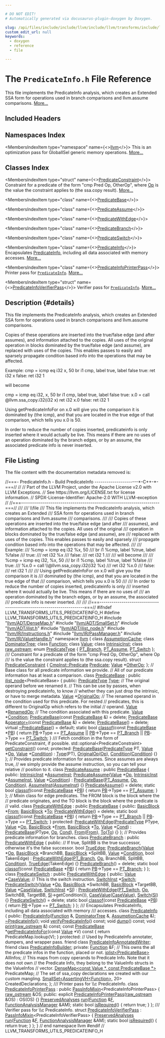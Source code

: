 ```yaml
---

# DO NOT EDIT!
# Automatically generated via docusaurus-plugin-doxygen by Doxygen.

slug: /api/files/include/include/llvm/include/llvm/transforms/include/llvm/transforms/utils/predicateinfo-h
custom_edit_url: null
keywords:
  - doxygen
  - reference
  - file

---
```





# The `PredicateInfo.h` File Reference

<DoxygenPage pluginConfig={pluginConfig}>

This file implements the PredicateInfo analysis, which creates an Extended SSA form for operations used in branch comparisons and llvm.assume comparisons. <a href="#details">More...</a>

## Included Headers

<IncludesList>
<IncludesListItem
  filePath="llvm/ADT/DenseMap.h"
  permalink="/docs/api/files/include/include/llvm/include/llvm/adt/densemap-h"
  isLocal="true" />
<IncludesListItem
  filePath="llvm/ADT/SmallSet.h"
  permalink="/docs/api/files/include/include/llvm/include/llvm/adt/smallset-h"
  isLocal="true" />
<IncludesListItem
  filePath="llvm/ADT/ilist.h"
  permalink="/docs/api/files/include/include/llvm/include/llvm/adt/ilist-h"
  isLocal="true" />
<IncludesListItem
  filePath="llvm/ADT/ilist_node.h"
  permalink="/docs/api/files/include/include/llvm/include/llvm/adt/ilist-node-h"
  isLocal="true" />
<IncludesListItem
  filePath="llvm/IR/Instructions.h"
  permalink="/docs/api/files/include/include/llvm/include/llvm/ir/instructions-h"
  isLocal="true" />
<IncludesListItem
  filePath="llvm/IR/PassManager.h"
  permalink="/docs/api/files/include/include/llvm/include/llvm/ir/passmanager-h"
  isLocal="true" />
<IncludesListItem
  filePath="llvm/IR/ValueHandle.h"
  permalink="/docs/api/files/include/include/llvm/include/llvm/ir/valuehandle-h"
  isLocal="true" />
</IncludesList>

## Namespaces Index

<MembersIndex>

<MembersIndexItem
  type="namespace"
  name={<><a href="/docs/api/namespaces/llvm">llvm</a></>}>
This is an optimization pass for GlobalISel generic memory operations. <a href="/docs/api/namespaces/llvm/#details">More...</a>
</MembersIndexItem>

</MembersIndex>

## Classes Index

<MembersIndex>

<MembersIndexItem
  type="struct"
  name={<><a href="/docs/api/structs/llvm/predicateconstraint">PredicateConstraint</a></>}>
Constraint for a predicate of the form &quot;cmp Pred Op, OtherOp&quot;, where <a href="/docs/api/namespaces/llvm/#ab471937b9a227e70c7fe8bd9604014d6">Op</a> is the value the constraint applies to (the ssa.copy result). <a href="/docs/api/structs/llvm/predicateconstraint/#details">More...</a>
</MembersIndexItem>

<MembersIndexItem
  type="class"
  name={<><a href="/docs/api/classes/llvm/predicatebase">PredicateBase</a></>}>
</MembersIndexItem>

<MembersIndexItem
  type="class"
  name={<><a href="/docs/api/classes/llvm/predicateassume">PredicateAssume</a></>}>
</MembersIndexItem>

<MembersIndexItem
  type="class"
  name={<><a href="/docs/api/classes/llvm/predicatewithedge">PredicateWithEdge</a></>}>
</MembersIndexItem>

<MembersIndexItem
  type="class"
  name={<><a href="/docs/api/classes/llvm/predicatebranch">PredicateBranch</a></>}>
</MembersIndexItem>

<MembersIndexItem
  type="class"
  name={<><a href="/docs/api/classes/llvm/predicateswitch">PredicateSwitch</a></>}>
</MembersIndexItem>

<MembersIndexItem
  type="class"
  name={<><a href="/docs/api/classes/llvm/predicateinfo">PredicateInfo</a></>}>
Encapsulates <a href="/docs/api/classes/llvm/predicateinfo">PredicateInfo</a>, including all data associated with memory accesses. <a href="/docs/api/classes/llvm/predicateinfo/#details">More...</a>
</MembersIndexItem>

<MembersIndexItem
  type="class"
  name={<><a href="/docs/api/classes/llvm/predicateinfoprinterpass">PredicateInfoPrinterPass</a></>}>
Printer pass for <code><a href="/docs/api/classes/llvm/predicateinfo">PredicateInfo</a></code>. <a href="/docs/api/classes/llvm/predicateinfoprinterpass/#details">More...</a>
</MembersIndexItem>

<MembersIndexItem
  type="struct"
  name={<><a href="/docs/api/structs/llvm/predicateinfoverifierpass">PredicateInfoVerifierPass</a></>}>
Verifier pass for <code><a href="/docs/api/classes/llvm/predicateinfo">PredicateInfo</a></code>. <a href="/docs/api/structs/llvm/predicateinfoverifierpass/#details">More...</a>
</MembersIndexItem>

</MembersIndex>

## Description {#details}

This file implements the PredicateInfo analysis, which creates an Extended SSA form for operations used in branch comparisons and llvm.assume comparisons.

Copies of these operations are inserted into the true/false edge (and after assumes), and information attached to the copies. All uses of the original operation in blocks dominated by the true/false edge (and assume), are replaced with uses of the copies. This enables passes to easily and sparsely propagate condition based info into the operations that may be affected.

Example: cmp = icmp eq i32 x, 50 br i1 cmp, label true, label false true: ret i32 x false: ret i32 1

will become

cmp = icmp eq i32, x, 50 br i1 cmp, label true, label false true: x.0 = call @llvm.ssa&#95;copy.i32(i32 x) ret i32 x.0 false: ret i32 1

Using getPredicateInfoFor on x.0 will give you the comparison it is dominated by (the icmp), and that you are located in the true edge of that comparison, which tells you x.0 is 50.

In order to reduce the number of copies inserted, predicateinfo is only inserted where it would actually be live. This means if there are no uses of an operation dominated by the branch edges, or by an assume, the associated predicate info is never inserted.

## File Listing

The file content with the documentation metadata removed is:

<ProgramListing>

<Link id="l00001" /><CodeLine lineNumber="1"><Highlight kind="comment">//===- PredicateInfo.h - Build PredicateInfo ----------------------&#42;-C++-&#42;-===//</Highlight><Highlight kind="normal"></Highlight></CodeLine>
<Link id="l00002" /><CodeLine lineNumber="2"><Highlight kind="normal"></Highlight><Highlight kind="comment">//</Highlight><Highlight kind="normal"></Highlight></CodeLine>
<Link id="l00003" /><CodeLine lineNumber="3"><Highlight kind="normal"></Highlight><Highlight kind="comment">// Part of the LLVM Project, under the Apache License v2.0 with LLVM Exceptions.</Highlight><Highlight kind="normal"></Highlight></CodeLine>
<Link id="l00004" /><CodeLine lineNumber="4"><Highlight kind="normal"></Highlight><Highlight kind="comment">// See https://llvm.org/LICENSE.txt for license information.</Highlight><Highlight kind="normal"></Highlight></CodeLine>
<Link id="l00005" /><CodeLine lineNumber="5"><Highlight kind="normal"></Highlight><Highlight kind="comment">// SPDX-License-Identifier: Apache-2.0 WITH LLVM-exception</Highlight><Highlight kind="normal"></Highlight></CodeLine>
<Link id="l00006" /><CodeLine lineNumber="6"><Highlight kind="normal"></Highlight><Highlight kind="comment">//</Highlight><Highlight kind="normal"></Highlight></CodeLine>
<Link id="l00007" /><CodeLine lineNumber="7"><Highlight kind="normal"></Highlight><Highlight kind="comment">//===----------------------------------------------------------------------===//</Highlight><Highlight kind="comment"></Highlight></CodeLine>
<Link id="l00008" /><CodeLine lineNumber="8"><Highlight kind="comment">///</Highlight></CodeLine>
<Link id="l00009" /><CodeLine lineNumber="9"><Highlight kind="comment">/// \\file</Highlight></CodeLine>
<Link id="l00010" /><CodeLine lineNumber="10"><Highlight kind="comment">///  This file implements the PredicateInfo analysis, which creates an Extended</Highlight></CodeLine>
<Link id="l00011" /><CodeLine lineNumber="11"><Highlight kind="comment">/// SSA form for operations used in branch comparisons and llvm.assume</Highlight></CodeLine>
<Link id="l00012" /><CodeLine lineNumber="12"><Highlight kind="comment">/// comparisons.</Highlight></CodeLine>
<Link id="l00013" /><CodeLine lineNumber="13"><Highlight kind="comment">///</Highlight></CodeLine>
<Link id="l00014" /><CodeLine lineNumber="14"><Highlight kind="comment">/// Copies of these operations are inserted into the true/false edge (and after</Highlight></CodeLine>
<Link id="l00015" /><CodeLine lineNumber="15"><Highlight kind="comment">/// assumes), and information attached to the copies.  All uses of the original</Highlight></CodeLine>
<Link id="l00016" /><CodeLine lineNumber="16"><Highlight kind="comment">/// operation in blocks dominated by the true/false edge (and assume), are</Highlight></CodeLine>
<Link id="l00017" /><CodeLine lineNumber="17"><Highlight kind="comment">/// replaced with uses of the copies.  This enables passes to easily and sparsely</Highlight></CodeLine>
<Link id="l00018" /><CodeLine lineNumber="18"><Highlight kind="comment">/// propagate condition based info into the operations that may be affected.</Highlight></CodeLine>
<Link id="l00019" /><CodeLine lineNumber="19"><Highlight kind="comment">///</Highlight></CodeLine>
<Link id="l00020" /><CodeLine lineNumber="20"><Highlight kind="comment">/// Example:</Highlight></CodeLine>
<Link id="l00021" /><CodeLine lineNumber="21"><Highlight kind="comment">/// %cmp = icmp eq i32 %x, 50</Highlight></CodeLine>
<Link id="l00022" /><CodeLine lineNumber="22"><Highlight kind="comment">/// br i1 %cmp, label %true, label %false</Highlight></CodeLine>
<Link id="l00023" /><CodeLine lineNumber="23"><Highlight kind="comment">/// true:</Highlight></CodeLine>
<Link id="l00024" /><CodeLine lineNumber="24"><Highlight kind="comment">/// ret i32 %x</Highlight></CodeLine>
<Link id="l00025" /><CodeLine lineNumber="25"><Highlight kind="comment">/// false:</Highlight></CodeLine>
<Link id="l00026" /><CodeLine lineNumber="26"><Highlight kind="comment">/// ret i32 1</Highlight></CodeLine>
<Link id="l00027" /><CodeLine lineNumber="27"><Highlight kind="comment">///</Highlight></CodeLine>
<Link id="l00028" /><CodeLine lineNumber="28"><Highlight kind="comment">/// will become</Highlight></CodeLine>
<Link id="l00029" /><CodeLine lineNumber="29"><Highlight kind="comment">///</Highlight></CodeLine>
<Link id="l00030" /><CodeLine lineNumber="30"><Highlight kind="comment">/// %cmp = icmp eq i32, %x, 50</Highlight></CodeLine>
<Link id="l00031" /><CodeLine lineNumber="31"><Highlight kind="comment">/// br i1 %cmp, label %true, label %false</Highlight></CodeLine>
<Link id="l00032" /><CodeLine lineNumber="32"><Highlight kind="comment">/// true:</Highlight></CodeLine>
<Link id="l00033" /><CodeLine lineNumber="33"><Highlight kind="comment">/// %x.0 = call \\@llvm.ssa&#95;copy.i32(i32 %x)</Highlight></CodeLine>
<Link id="l00034" /><CodeLine lineNumber="34"><Highlight kind="comment">/// ret i32 %x.0</Highlight></CodeLine>
<Link id="l00035" /><CodeLine lineNumber="35"><Highlight kind="comment">/// false:</Highlight></CodeLine>
<Link id="l00036" /><CodeLine lineNumber="36"><Highlight kind="comment">/// ret i32 1</Highlight></CodeLine>
<Link id="l00037" /><CodeLine lineNumber="37"><Highlight kind="comment">///</Highlight></CodeLine>
<Link id="l00038" /><CodeLine lineNumber="38"><Highlight kind="comment">/// Using getPredicateInfoFor on x.0 will give you the comparison it is</Highlight></CodeLine>
<Link id="l00039" /><CodeLine lineNumber="39"><Highlight kind="comment">/// dominated by (the icmp), and that you are located in the true edge of that</Highlight></CodeLine>
<Link id="l00040" /><CodeLine lineNumber="40"><Highlight kind="comment">/// comparison, which tells you x.0 is 50</Highlight></CodeLine>
<Link id="l00041" /><CodeLine lineNumber="41"><Highlight kind="comment">///</Highlight></CodeLine>
<Link id="l00042" /><CodeLine lineNumber="42"><Highlight kind="comment">/// In order to reduce the number of copies inserted, predicateinfo is only</Highlight></CodeLine>
<Link id="l00043" /><CodeLine lineNumber="43"><Highlight kind="comment">/// inserted where it would actually be live.  This means if there are no uses of</Highlight></CodeLine>
<Link id="l00044" /><CodeLine lineNumber="44"><Highlight kind="comment">/// an operation dominated by the branch edges, or by an assume, the associated</Highlight></CodeLine>
<Link id="l00045" /><CodeLine lineNumber="45"><Highlight kind="comment">/// predicate info is never inserted.</Highlight></CodeLine>
<Link id="l00046" /><CodeLine lineNumber="46"><Highlight kind="comment">///</Highlight></CodeLine>
<Link id="l00047" /><CodeLine lineNumber="47"><Highlight kind="comment">///</Highlight><Highlight kind="normal"></Highlight></CodeLine>
<Link id="l00048" /><CodeLine lineNumber="48"><Highlight kind="normal"></Highlight><Highlight kind="comment">//===----------------------------------------------------------------------===//</Highlight><Highlight kind="normal"></Highlight></CodeLine>
<Link id="l00049" /><CodeLine lineNumber="49"><Highlight kind="normal"></Highlight></CodeLine>
<Link id="l00050" /><CodeLine lineNumber="50"><Highlight kind="normal"></Highlight><Highlight kind="preprocessor">#ifndef LLVM&#95;TRANSFORMS&#95;UTILS&#95;PREDICATEINFO&#95;H</Highlight><Highlight kind="normal"></Highlight></CodeLine>
<Link id="l00051" /><CodeLine lineNumber="51"><Highlight kind="normal"></Highlight><Highlight kind="preprocessor">#define LLVM&#95;TRANSFORMS&#95;UTILS&#95;PREDICATEINFO&#95;H</Highlight><Highlight kind="normal"></Highlight></CodeLine>
<Link id="l00052" /><CodeLine lineNumber="52"><Highlight kind="normal"></Highlight></CodeLine>
<Link id="l00053" /><CodeLine lineNumber="53"><Highlight kind="normal"></Highlight><Highlight kind="preprocessor">#include &quot;<a href="/docs/api/files/include/include/llvm/include/llvm/adt/densemap-h">llvm/ADT/DenseMap.h</a>&quot;</Highlight><Highlight kind="normal"></Highlight></CodeLine>
<Link id="l00054" /><CodeLine lineNumber="54"><Highlight kind="normal"></Highlight><Highlight kind="preprocessor">#include &quot;<a href="/docs/api/files/include/include/llvm/include/llvm/adt/smallset-h">llvm/ADT/SmallSet.h</a>&quot;</Highlight><Highlight kind="normal"></Highlight></CodeLine>
<Link id="l00055" /><CodeLine lineNumber="55"><Highlight kind="normal"></Highlight><Highlight kind="preprocessor">#include &quot;<a href="/docs/api/files/include/include/llvm/include/llvm/adt/ilist-h">llvm/ADT/ilist.h</a>&quot;</Highlight><Highlight kind="normal"></Highlight></CodeLine>
<Link id="l00056" /><CodeLine lineNumber="56"><Highlight kind="normal"></Highlight><Highlight kind="preprocessor">#include &quot;<a href="/docs/api/files/include/include/llvm/include/llvm/adt/ilist-node-h">llvm/ADT/ilist&#95;node.h</a>&quot;</Highlight><Highlight kind="normal"></Highlight></CodeLine>
<Link id="l00057" /><CodeLine lineNumber="57"><Highlight kind="normal"></Highlight><Highlight kind="preprocessor">#include &quot;<a href="/docs/api/files/include/include/llvm/include/llvm/ir/instructions-h">llvm/IR/Instructions.h</a>&quot;</Highlight><Highlight kind="normal"></Highlight></CodeLine>
<Link id="l00058" /><CodeLine lineNumber="58"><Highlight kind="normal"></Highlight><Highlight kind="preprocessor">#include &quot;<a href="/docs/api/files/include/include/llvm/include/llvm/ir/passmanager-h">llvm/IR/PassManager.h</a>&quot;</Highlight><Highlight kind="normal"></Highlight></CodeLine>
<Link id="l00059" /><CodeLine lineNumber="59"><Highlight kind="normal"></Highlight><Highlight kind="preprocessor">#include &quot;<a href="/docs/api/files/include/include/llvm/include/llvm/ir/valuehandle-h">llvm/IR/ValueHandle.h</a>&quot;</Highlight><Highlight kind="normal"></Highlight></CodeLine>
<Link id="l00060" /><CodeLine lineNumber="60"><Highlight kind="normal"></Highlight></CodeLine>
<Link id="l00061" /><CodeLine lineNumber="61"><Highlight kind="normal"></Highlight><Highlight kind="keyword">namespace </Highlight><Highlight kind="normal"><a href="/docs/api/namespaces/llvm">llvm</a> &#123;</Highlight></CodeLine>
<Link id="l00062" /><CodeLine lineNumber="62"><Highlight kind="normal"></Highlight></CodeLine>
<Link id="l00063" /><CodeLine lineNumber="63"><Highlight kind="normal"></Highlight><Highlight kind="keyword">class </Highlight><Highlight kind="normal"><a href="/docs/api/classes/llvm/assumptioncache">AssumptionCache</a>;</Highlight></CodeLine>
<Link id="l00064" /><CodeLine lineNumber="64"><Highlight kind="normal"></Highlight><Highlight kind="keyword">class </Highlight><Highlight kind="normal"><a href="/docs/api/classes/llvm/dominatortree">DominatorTree</a>;</Highlight></CodeLine>
<Link id="l00065" /><CodeLine lineNumber="65"><Highlight kind="normal"></Highlight><Highlight kind="keyword">class </Highlight><Highlight kind="normal"><a href="/docs/api/classes/llvm/function">Function</a>;</Highlight></CodeLine>
<Link id="l00066" /><CodeLine lineNumber="66"><Highlight kind="normal"></Highlight><Highlight kind="keyword">class </Highlight><Highlight kind="normal"><a href="/docs/api/classes/llvm/value">Value</a>;</Highlight></CodeLine>
<Link id="l00067" /><CodeLine lineNumber="67"><Highlight kind="normal"></Highlight><Highlight kind="keyword">class </Highlight><Highlight kind="normal"><a href="/docs/api/classes/llvm/intrinsicinst">IntrinsicInst</a>;</Highlight></CodeLine>
<Link id="l00068" /><CodeLine lineNumber="68"><Highlight kind="normal"></Highlight><Highlight kind="keyword">class </Highlight><Highlight kind="normal"><a href="/docs/api/classes/llvm/raw-ostream">raw&#95;ostream</a>;</Highlight></CodeLine>
<Link id="l00069" /><CodeLine lineNumber="69"><Highlight kind="normal"></Highlight></CodeLine>
<Link id="l00070" /><CodeLine lineNumber="70" lineLink="/docs/api/namespaces/llvm/#a9a6ca666d27f7f864200d3bfefec572f"><Highlight kind="normal"></Highlight><Highlight kind="keyword">enum</Highlight><Highlight kind="normal"> <a href="/docs/api/namespaces/llvm/#a9a6ca666d27f7f864200d3bfefec572f">PredicateType</a> &#123; <a href="/docs/api/namespaces/llvm/#a9a6ca666d27f7f864200d3bfefec572fae8beb6664cae60c8c9b53322590afbe8">PT&#95;Branch</a>, <a href="/docs/api/namespaces/llvm/#a9a6ca666d27f7f864200d3bfefec572fa54eac5b2623fbce0906068215fac1c4c">PT&#95;Assume</a>, <a href="/docs/api/namespaces/llvm/#a9a6ca666d27f7f864200d3bfefec572fa50624fe01549a253598455130f378ea6">PT&#95;Switch</a> &#125;;</Highlight></CodeLine>
<Link id="l00071" /><CodeLine lineNumber="71"><Highlight kind="normal"></Highlight><Highlight kind="comment"></Highlight></CodeLine>
<Link id="l00072" /><CodeLine lineNumber="72"><Highlight kind="comment">/// Constraint for a predicate of the form &quot;cmp Pred Op, OtherOp&quot;, where Op</Highlight></CodeLine>
<Link id="l00073" /><CodeLine lineNumber="73"><Highlight kind="comment">/// is the value the constraint applies to (the ssa.copy result).</Highlight><Highlight kind="normal"></Highlight></CodeLine>
<Link id="l00074" /><CodeLine lineNumber="74" lineLink="/docs/api/structs/llvm/predicateconstraint"><Highlight kind="normal"></Highlight><Highlight kind="keyword">struct </Highlight><Highlight kind="normal"><a href="/docs/api/structs/llvm/predicateconstraint">PredicateConstraint</a> &#123;</Highlight></CodeLine>
<Link id="l00075" /><CodeLine lineNumber="75" lineLink="/docs/api/structs/llvm/predicateconstraint/#ad578a9f5a9fe5716d1a11fc5940e6ec5"><Highlight kind="normal">  <a href="/docs/api/classes/llvm/cmpinst/#a2be3583dac92a031fa1458d4d992c78b">CmpInst::Predicate</a> <a href="/docs/api/structs/llvm/predicateconstraint/#ad578a9f5a9fe5716d1a11fc5940e6ec5">Predicate</a>;</Highlight></CodeLine>
<Link id="l00076" /><CodeLine lineNumber="76" lineLink="/docs/api/structs/llvm/predicateconstraint/#ae656b70d9501dbc8745c50cf6e80cd19"><Highlight kind="normal">  <a href="/docs/api/classes/llvm/value">Value</a> &#42;<a href="/docs/api/structs/llvm/predicateconstraint/#ae656b70d9501dbc8745c50cf6e80cd19">OtherOp</a>;</Highlight></CodeLine>
<Link id="l00077" /><CodeLine lineNumber="77"><Highlight kind="normal">&#125;;</Highlight></CodeLine>
<Link id="l00078" /><CodeLine lineNumber="78"><Highlight kind="normal"></Highlight></CodeLine>
<Link id="l00079" /><CodeLine lineNumber="79"><Highlight kind="normal"></Highlight><Highlight kind="comment">// Base class for all predicate information we provide.</Highlight><Highlight kind="normal"></Highlight></CodeLine>
<Link id="l00080" /><CodeLine lineNumber="80"><Highlight kind="normal"></Highlight><Highlight kind="comment">// All of our predicate information has at least a comparison.</Highlight><Highlight kind="normal"></Highlight></CodeLine>
<Link id="l00081" /><CodeLine lineNumber="81" lineLink="/docs/api/classes/llvm/predicatebase"><Highlight kind="normal"></Highlight><Highlight kind="keyword">class </Highlight><Highlight kind="normal"><a href="/docs/api/classes/llvm/predicatebase/#a1fa318e7909efa17b4d440af0725db07">PredicateBase</a> : </Highlight><Highlight kind="keyword">public</Highlight><Highlight kind="normal"> <a href="/docs/api/classes/llvm/ilist-node">ilist&#95;node</a>&lt;PredicateBase&gt; &#123;</Highlight></CodeLine>
<Link id="l00082" /><CodeLine lineNumber="82"><Highlight kind="normal"></Highlight><Highlight kind="keyword">public</Highlight><Highlight kind="normal">:</Highlight></CodeLine>
<Link id="l00083" /><CodeLine lineNumber="83" lineLink="/docs/api/classes/llvm/predicatebase/#a151ab0cf52bd9aa444e3e35861de984a"><Highlight kind="normal">  <a href="/docs/api/namespaces/llvm/#a9a6ca666d27f7f864200d3bfefec572f">PredicateType</a> <a href="/docs/api/classes/llvm/predicatebase/#a151ab0cf52bd9aa444e3e35861de984a">Type</a>;</Highlight></CodeLine>
<Link id="l00084" /><CodeLine lineNumber="84"><Highlight kind="normal">  </Highlight><Highlight kind="comment">// The original operand before we renamed it.</Highlight><Highlight kind="normal"></Highlight></CodeLine>
<Link id="l00085" /><CodeLine lineNumber="85"><Highlight kind="normal">  </Highlight><Highlight kind="comment">// This can be use by passes, when destroying predicateinfo, to know</Highlight><Highlight kind="normal"></Highlight></CodeLine>
<Link id="l00086" /><CodeLine lineNumber="86"><Highlight kind="normal">  </Highlight><Highlight kind="comment">// whether they can just drop the intrinsic, or have to merge metadata.</Highlight><Highlight kind="normal"></Highlight></CodeLine>
<Link id="l00087" /><CodeLine lineNumber="87" lineLink="/docs/api/classes/llvm/predicatebase/#ab03777a14b656dd463af53368e331d12"><Highlight kind="normal">  <a href="/docs/api/classes/llvm/value">Value</a> &#42;<a href="/docs/api/classes/llvm/predicatebase/#ab03777a14b656dd463af53368e331d12">OriginalOp</a>;</Highlight></CodeLine>
<Link id="l00088" /><CodeLine lineNumber="88"><Highlight kind="normal">  </Highlight><Highlight kind="comment">// The renamed operand in the condition used for this predicate. For nested</Highlight><Highlight kind="normal"></Highlight></CodeLine>
<Link id="l00089" /><CodeLine lineNumber="89"><Highlight kind="normal">  </Highlight><Highlight kind="comment">// predicates, this is different to OriginalOp which refers to the initial</Highlight><Highlight kind="normal"></Highlight></CodeLine>
<Link id="l00090" /><CodeLine lineNumber="90"><Highlight kind="normal">  </Highlight><Highlight kind="comment">// operand.</Highlight><Highlight kind="normal"></Highlight></CodeLine>
<Link id="l00091" /><CodeLine lineNumber="91" lineLink="/docs/api/classes/llvm/predicatebase/#ad1967864331a4da2d9c5ba0ab83e7733"><Highlight kind="normal">  <a href="/docs/api/classes/llvm/value">Value</a> &#42;<a href="/docs/api/classes/llvm/predicatebase/#ad1967864331a4da2d9c5ba0ab83e7733">RenamedOp</a>;</Highlight></CodeLine>
<Link id="l00092" /><CodeLine lineNumber="92"><Highlight kind="normal">  </Highlight><Highlight kind="comment">// The condition associated with this predicate.</Highlight><Highlight kind="normal"></Highlight></CodeLine>
<Link id="l00093" /><CodeLine lineNumber="93" lineLink="/docs/api/classes/llvm/predicatebase/#ac22d6612675ef93b55caeaf42fc40145"><Highlight kind="normal">  <a href="/docs/api/classes/llvm/value">Value</a> &#42;<a href="/docs/api/classes/llvm/predicatebase/#ac22d6612675ef93b55caeaf42fc40145">Condition</a>;</Highlight></CodeLine>
<Link id="l00094" /><CodeLine lineNumber="94"><Highlight kind="normal"></Highlight></CodeLine>
<Link id="l00095" /><CodeLine lineNumber="95" lineLink="/docs/api/classes/llvm/predicatebase/#a1fa318e7909efa17b4d440af0725db07"><Highlight kind="normal">  <a href="/docs/api/classes/llvm/predicatebase/#a1fa318e7909efa17b4d440af0725db07">PredicateBase</a>(</Highlight><Highlight kind="keyword">const</Highlight><Highlight kind="normal"> <a href="/docs/api/classes/llvm/predicatebase/#a1fa318e7909efa17b4d440af0725db07">PredicateBase</a> &amp;) = </Highlight><Highlight kind="keyword">delete</Highlight><Highlight kind="normal">;</Highlight></CodeLine>
<Link id="l00096" /><CodeLine lineNumber="96" lineLink="/docs/api/classes/llvm/predicatebase/#a349d9ba063e3f6efd0dcf88278345a24"><Highlight kind="normal">  <a href="/docs/api/classes/llvm/predicatebase/#a1fa318e7909efa17b4d440af0725db07">PredicateBase</a> &amp;<a href="/docs/api/classes/llvm/predicatebase/#a349d9ba063e3f6efd0dcf88278345a24">operator=</a>(</Highlight><Highlight kind="keyword">const</Highlight><Highlight kind="normal"> <a href="/docs/api/classes/llvm/predicatebase/#a1fa318e7909efa17b4d440af0725db07">PredicateBase</a> &amp;) = </Highlight><Highlight kind="keyword">delete</Highlight><Highlight kind="normal">;</Highlight></CodeLine>
<Link id="l00097" /><CodeLine lineNumber="97" lineLink="/docs/api/classes/llvm/predicatebase/#a5ffff2356cd3a11a2ccb03e7d1ccc336"><Highlight kind="normal">  <a href="/docs/api/classes/llvm/predicatebase/#a5ffff2356cd3a11a2ccb03e7d1ccc336">PredicateBase</a>() = </Highlight><Highlight kind="keyword">delete</Highlight><Highlight kind="normal">;</Highlight></CodeLine>
<Link id="l00098" /><CodeLine lineNumber="98" lineLink="/docs/api/classes/llvm/predicatebase/#ade44ac1a4a4c639e7f0ed5e5c12f4282"><Highlight kind="normal">  </Highlight><Highlight kind="keyword">virtual</Highlight><Highlight kind="normal"> <a href="/docs/api/classes/llvm/predicatebase/#ade44ac1a4a4c639e7f0ed5e5c12f4282">~PredicateBase</a>() = </Highlight><Highlight kind="keywordflow">default</Highlight><Highlight kind="normal">;</Highlight></CodeLine>
<Link id="l00099" /><CodeLine lineNumber="99" lineLink="/docs/api/classes/llvm/predicatebase/#ad2570b07cd4c91f7324999c3b49f0ef6"><Highlight kind="normal">  </Highlight><Highlight kind="keyword">static</Highlight><Highlight kind="normal"> </Highlight><Highlight kind="keywordtype">bool</Highlight><Highlight kind="normal"> <a href="/docs/api/classes/llvm/predicatebase/#ad2570b07cd4c91f7324999c3b49f0ef6">classof</a>(</Highlight><Highlight kind="keyword">const</Highlight><Highlight kind="normal"> <a href="/docs/api/classes/llvm/predicatebase/#a1fa318e7909efa17b4d440af0725db07">PredicateBase</a> &#42;<a href="/docs/api/files/lib/lib/passes/passbuilderbindings-cpp/#afd1501c49c84f3addfd108c2484f5674">PB</a>) &#123;</Highlight></CodeLine>
<Link id="l00100" /><CodeLine lineNumber="100"><Highlight kind="normal">    </Highlight><Highlight kind="keywordflow">return</Highlight><Highlight kind="normal"> <a href="/docs/api/files/lib/lib/passes/passbuilderbindings-cpp/#afd1501c49c84f3addfd108c2484f5674">PB</a>-&gt;Type == <a href="/docs/api/namespaces/llvm/#a9a6ca666d27f7f864200d3bfefec572fa54eac5b2623fbce0906068215fac1c4c">PT&#95;Assume</a> || <a href="/docs/api/files/lib/lib/passes/passbuilderbindings-cpp/#afd1501c49c84f3addfd108c2484f5674">PB</a>-&gt;Type == <a href="/docs/api/namespaces/llvm/#a9a6ca666d27f7f864200d3bfefec572fae8beb6664cae60c8c9b53322590afbe8">PT&#95;Branch</a> ||</Highlight></CodeLine>
<Link id="l00101" /><CodeLine lineNumber="101"><Highlight kind="normal">           <a href="/docs/api/files/lib/lib/passes/passbuilderbindings-cpp/#afd1501c49c84f3addfd108c2484f5674">PB</a>-&gt;Type == <a href="/docs/api/namespaces/llvm/#a9a6ca666d27f7f864200d3bfefec572fa50624fe01549a253598455130f378ea6">PT&#95;Switch</a>;</Highlight></CodeLine>
<Link id="l00102" /><CodeLine lineNumber="102"><Highlight kind="normal">  &#125;</Highlight></CodeLine>
<Link id="l00103" /><CodeLine lineNumber="103"><Highlight kind="normal"></Highlight><Highlight kind="comment"></Highlight></CodeLine>
<Link id="l00104" /><CodeLine lineNumber="104"><Highlight kind="comment">  /// Fetch condition in the form of PredicateConstraint, if possible.</Highlight><Highlight kind="normal"></Highlight></CodeLine>
<Link id="l00105" /><CodeLine lineNumber="105"><Highlight kind="normal">  std::optional&lt;PredicateConstraint&gt; <a href="/docs/api/classes/llvm/predicatebase/#a8202c612fc1a6d435b8cf02fea6dde38">getConstraint</a>() </Highlight><Highlight kind="keyword">const</Highlight><Highlight kind="normal">;</Highlight></CodeLine>
<Link id="l00106" /><CodeLine lineNumber="106"><Highlight kind="normal"></Highlight></CodeLine>
<Link id="l00107" /><CodeLine lineNumber="107"><Highlight kind="normal"></Highlight><Highlight kind="keyword">protected</Highlight><Highlight kind="normal">:</Highlight></CodeLine>
<Link id="l00108" /><CodeLine lineNumber="108" lineLink="/docs/api/classes/llvm/predicatebase/#a967d7995ef182506038ce685acddbec8"><Highlight kind="normal">  <a href="/docs/api/classes/llvm/predicatebase/#a967d7995ef182506038ce685acddbec8">PredicateBase</a>(<a href="/docs/api/namespaces/llvm/#a9a6ca666d27f7f864200d3bfefec572f">PredicateType</a> PT, <a href="/docs/api/classes/llvm/value">Value</a> &#42;<a href="/docs/api/namespaces/llvm/#ab471937b9a227e70c7fe8bd9604014d6">Op</a>, <a href="/docs/api/classes/llvm/value">Value</a> &#42;<a href="/docs/api/classes/llvm/predicatebase/#ac22d6612675ef93b55caeaf42fc40145">Condition</a>)</Highlight></CodeLine>
<Link id="l00109" /><CodeLine lineNumber="109"><Highlight kind="normal">      : <a href="/docs/api/classes/llvm/predicatebase/#a151ab0cf52bd9aa444e3e35861de984a">Type</a>(PT), <a href="/docs/api/classes/llvm/predicatebase/#ab03777a14b656dd463af53368e331d12">OriginalOp</a>(<a href="/docs/api/namespaces/llvm/#ab471937b9a227e70c7fe8bd9604014d6">Op</a>), <a href="/docs/api/classes/llvm/predicatebase/#ac22d6612675ef93b55caeaf42fc40145">Condition</a>(<a href="/docs/api/classes/llvm/predicatebase/#ac22d6612675ef93b55caeaf42fc40145">Condition</a>) &#123;&#125;</Highlight></CodeLine>
<Link id="l00110" /><CodeLine lineNumber="110"><Highlight kind="normal">&#125;;</Highlight></CodeLine>
<Link id="l00111" /><CodeLine lineNumber="111"><Highlight kind="normal"></Highlight></CodeLine>
<Link id="l00112" /><CodeLine lineNumber="112"><Highlight kind="normal"></Highlight><Highlight kind="comment">// Provides predicate information for assumes.  Since assumes are always true,</Highlight><Highlight kind="normal"></Highlight></CodeLine>
<Link id="l00113" /><CodeLine lineNumber="113"><Highlight kind="normal"></Highlight><Highlight kind="comment">// we simply provide the assume instruction, so you can tell your relative</Highlight><Highlight kind="normal"></Highlight></CodeLine>
<Link id="l00114" /><CodeLine lineNumber="114"><Highlight kind="normal"></Highlight><Highlight kind="comment">// position to it.</Highlight><Highlight kind="normal"></Highlight></CodeLine>
<Link id="l00115" /><CodeLine lineNumber="115" lineLink="/docs/api/classes/llvm/predicateassume"><Highlight kind="normal"></Highlight><Highlight kind="keyword">class </Highlight><Highlight kind="normal"><a href="/docs/api/classes/llvm/predicateassume/#a0f332d69ad3c551a6fbd34e79c0e056a">PredicateAssume</a> : </Highlight><Highlight kind="keyword">public</Highlight><Highlight kind="normal"> <a href="/docs/api/classes/llvm/predicatebase/#a1fa318e7909efa17b4d440af0725db07">PredicateBase</a> &#123;</Highlight></CodeLine>
<Link id="l00116" /><CodeLine lineNumber="116"><Highlight kind="normal"></Highlight><Highlight kind="keyword">public</Highlight><Highlight kind="normal">:</Highlight></CodeLine>
<Link id="l00117" /><CodeLine lineNumber="117" lineLink="/docs/api/classes/llvm/predicateassume/#a52bbe037b3d89cac38c2fb1a03b0adf6"><Highlight kind="normal">  <a href="/docs/api/classes/llvm/intrinsicinst">IntrinsicInst</a> &#42;<a href="/docs/api/classes/llvm/predicateassume/#a52bbe037b3d89cac38c2fb1a03b0adf6">AssumeInst</a>;</Highlight></CodeLine>
<Link id="l00118" /><CodeLine lineNumber="118" lineLink="/docs/api/classes/llvm/predicateassume/#a0f332d69ad3c551a6fbd34e79c0e056a"><Highlight kind="normal">  <a href="/docs/api/classes/llvm/predicateassume/#a0f332d69ad3c551a6fbd34e79c0e056a">PredicateAssume</a>(<a href="/docs/api/classes/llvm/value">Value</a> &#42;<a href="/docs/api/namespaces/llvm/#ab471937b9a227e70c7fe8bd9604014d6">Op</a>, <a href="/docs/api/classes/llvm/intrinsicinst">IntrinsicInst</a> &#42;<a href="/docs/api/classes/llvm/predicateassume/#a52bbe037b3d89cac38c2fb1a03b0adf6">AssumeInst</a>, <a href="/docs/api/classes/llvm/value">Value</a> &#42;<a href="/docs/api/classes/llvm/predicatebase/#ac22d6612675ef93b55caeaf42fc40145">Condition</a>)</Highlight></CodeLine>
<Link id="l00119" /><CodeLine lineNumber="119"><Highlight kind="normal">      : <a href="/docs/api/classes/llvm/predicatebase/#a1fa318e7909efa17b4d440af0725db07">PredicateBase</a>(<a href="/docs/api/namespaces/llvm/#a9a6ca666d27f7f864200d3bfefec572fa54eac5b2623fbce0906068215fac1c4c">PT&#95;Assume</a>, <a href="/docs/api/namespaces/llvm/#ab471937b9a227e70c7fe8bd9604014d6">Op</a>, <a href="/docs/api/classes/llvm/predicatebase/#ac22d6612675ef93b55caeaf42fc40145">Condition</a>), <a href="/docs/api/classes/llvm/predicateassume/#a52bbe037b3d89cac38c2fb1a03b0adf6">AssumeInst</a>(<a href="/docs/api/classes/llvm/predicateassume/#a52bbe037b3d89cac38c2fb1a03b0adf6">AssumeInst</a>) &#123;&#125;</Highlight></CodeLine>
<Link id="l00120" /><CodeLine lineNumber="120" lineLink="/docs/api/classes/llvm/predicateassume/#aa11ed165baf2f786a039988fad2fd1d8"><Highlight kind="normal">  <a href="/docs/api/classes/llvm/predicateassume/#aa11ed165baf2f786a039988fad2fd1d8">PredicateAssume</a>() = </Highlight><Highlight kind="keyword">delete</Highlight><Highlight kind="normal">;</Highlight></CodeLine>
<Link id="l00121" /><CodeLine lineNumber="121" lineLink="/docs/api/classes/llvm/predicateassume/#aa7635fd4cc1a1414a4be9a72b8f29d2d"><Highlight kind="normal">  </Highlight><Highlight kind="keyword">static</Highlight><Highlight kind="normal"> </Highlight><Highlight kind="keywordtype">bool</Highlight><Highlight kind="normal"> <a href="/docs/api/classes/llvm/predicateassume/#aa7635fd4cc1a1414a4be9a72b8f29d2d">classof</a>(</Highlight><Highlight kind="keyword">const</Highlight><Highlight kind="normal"> <a href="/docs/api/classes/llvm/predicatebase/#a1fa318e7909efa17b4d440af0725db07">PredicateBase</a> &#42;<a href="/docs/api/files/lib/lib/passes/passbuilderbindings-cpp/#afd1501c49c84f3addfd108c2484f5674">PB</a>) &#123;</Highlight></CodeLine>
<Link id="l00122" /><CodeLine lineNumber="122"><Highlight kind="normal">    </Highlight><Highlight kind="keywordflow">return</Highlight><Highlight kind="normal"> <a href="/docs/api/files/lib/lib/passes/passbuilderbindings-cpp/#afd1501c49c84f3addfd108c2484f5674">PB</a>-&gt;Type == <a href="/docs/api/namespaces/llvm/#a9a6ca666d27f7f864200d3bfefec572fa54eac5b2623fbce0906068215fac1c4c">PT&#95;Assume</a>;</Highlight></CodeLine>
<Link id="l00123" /><CodeLine lineNumber="123"><Highlight kind="normal">  &#125;</Highlight></CodeLine>
<Link id="l00124" /><CodeLine lineNumber="124"><Highlight kind="normal">&#125;;</Highlight></CodeLine>
<Link id="l00125" /><CodeLine lineNumber="125"><Highlight kind="normal"></Highlight></CodeLine>
<Link id="l00126" /><CodeLine lineNumber="126"><Highlight kind="normal"></Highlight><Highlight kind="comment">// Mixin class for edge predicates.  The FROM block is the block where the</Highlight><Highlight kind="normal"></Highlight></CodeLine>
<Link id="l00127" /><CodeLine lineNumber="127"><Highlight kind="normal"></Highlight><Highlight kind="comment">// predicate originates, and the TO block is the block where the predicate is</Highlight><Highlight kind="normal"></Highlight></CodeLine>
<Link id="l00128" /><CodeLine lineNumber="128"><Highlight kind="normal"></Highlight><Highlight kind="comment">// valid.</Highlight><Highlight kind="normal"></Highlight></CodeLine>
<Link id="l00129" /><CodeLine lineNumber="129" lineLink="/docs/api/classes/llvm/predicatewithedge"><Highlight kind="normal"></Highlight><Highlight kind="keyword">class </Highlight><Highlight kind="normal"><a href="/docs/api/classes/llvm/predicatewithedge/#a85e2a7f4163a7a13136a40be93e16926">PredicateWithEdge</a> : </Highlight><Highlight kind="keyword">public</Highlight><Highlight kind="normal"> <a href="/docs/api/classes/llvm/predicatebase/#a1fa318e7909efa17b4d440af0725db07">PredicateBase</a> &#123;</Highlight></CodeLine>
<Link id="l00130" /><CodeLine lineNumber="130"><Highlight kind="normal"></Highlight><Highlight kind="keyword">public</Highlight><Highlight kind="normal">:</Highlight></CodeLine>
<Link id="l00131" /><CodeLine lineNumber="131" lineLink="/docs/api/classes/llvm/predicatewithedge/#a3f831740562dbb5251d61a9213cbcad1"><Highlight kind="normal">  <a href="/docs/api/classes/llvm/basicblock">BasicBlock</a> &#42;<a href="/docs/api/classes/llvm/predicatewithedge/#a3f831740562dbb5251d61a9213cbcad1">From</a>;</Highlight></CodeLine>
<Link id="l00132" /><CodeLine lineNumber="132" lineLink="/docs/api/classes/llvm/predicatewithedge/#adc1be75741c421d21e1d000bfad1e1f1"><Highlight kind="normal">  <a href="/docs/api/classes/llvm/basicblock">BasicBlock</a> &#42;<a href="/docs/api/classes/llvm/predicatewithedge/#adc1be75741c421d21e1d000bfad1e1f1">To</a>;</Highlight></CodeLine>
<Link id="l00133" /><CodeLine lineNumber="133" lineLink="/docs/api/classes/llvm/predicatewithedge/#a85e2a7f4163a7a13136a40be93e16926"><Highlight kind="normal">  <a href="/docs/api/classes/llvm/predicatewithedge/#a85e2a7f4163a7a13136a40be93e16926">PredicateWithEdge</a>() = </Highlight><Highlight kind="keyword">delete</Highlight><Highlight kind="normal">;</Highlight></CodeLine>
<Link id="l00134" /><CodeLine lineNumber="134" lineLink="/docs/api/classes/llvm/predicatewithedge/#af8b1b25f3060319ac1a51210a72f2765"><Highlight kind="normal">  </Highlight><Highlight kind="keyword">static</Highlight><Highlight kind="normal"> </Highlight><Highlight kind="keywordtype">bool</Highlight><Highlight kind="normal"> <a href="/docs/api/classes/llvm/predicatewithedge/#af8b1b25f3060319ac1a51210a72f2765">classof</a>(</Highlight><Highlight kind="keyword">const</Highlight><Highlight kind="normal"> <a href="/docs/api/classes/llvm/predicatebase/#a1fa318e7909efa17b4d440af0725db07">PredicateBase</a> &#42;<a href="/docs/api/files/lib/lib/passes/passbuilderbindings-cpp/#afd1501c49c84f3addfd108c2484f5674">PB</a>) &#123;</Highlight></CodeLine>
<Link id="l00135" /><CodeLine lineNumber="135"><Highlight kind="normal">    </Highlight><Highlight kind="keywordflow">return</Highlight><Highlight kind="normal"> <a href="/docs/api/files/lib/lib/passes/passbuilderbindings-cpp/#afd1501c49c84f3addfd108c2484f5674">PB</a>-&gt;Type == <a href="/docs/api/namespaces/llvm/#a9a6ca666d27f7f864200d3bfefec572fae8beb6664cae60c8c9b53322590afbe8">PT&#95;Branch</a> || <a href="/docs/api/files/lib/lib/passes/passbuilderbindings-cpp/#afd1501c49c84f3addfd108c2484f5674">PB</a>-&gt;Type == <a href="/docs/api/namespaces/llvm/#a9a6ca666d27f7f864200d3bfefec572fa50624fe01549a253598455130f378ea6">PT&#95;Switch</a>;</Highlight></CodeLine>
<Link id="l00136" /><CodeLine lineNumber="136"><Highlight kind="normal">  &#125;</Highlight></CodeLine>
<Link id="l00137" /><CodeLine lineNumber="137"><Highlight kind="normal"></Highlight></CodeLine>
<Link id="l00138" /><CodeLine lineNumber="138"><Highlight kind="normal"></Highlight><Highlight kind="keyword">protected</Highlight><Highlight kind="normal">:</Highlight></CodeLine>
<Link id="l00139" /><CodeLine lineNumber="139" lineLink="/docs/api/classes/llvm/predicatewithedge/#af887b16ccebd27c1942568796136ab0a"><Highlight kind="normal">  <a href="/docs/api/classes/llvm/predicatewithedge/#af887b16ccebd27c1942568796136ab0a">PredicateWithEdge</a>(<a href="/docs/api/namespaces/llvm/#a9a6ca666d27f7f864200d3bfefec572f">PredicateType</a> PType, <a href="/docs/api/classes/llvm/value">Value</a> &#42;<a href="/docs/api/namespaces/llvm/#ab471937b9a227e70c7fe8bd9604014d6">Op</a>, <a href="/docs/api/classes/llvm/basicblock">BasicBlock</a> &#42;<a href="/docs/api/classes/llvm/predicatewithedge/#a3f831740562dbb5251d61a9213cbcad1">From</a>,</Highlight></CodeLine>
<Link id="l00140" /><CodeLine lineNumber="140"><Highlight kind="normal">                    <a href="/docs/api/classes/llvm/basicblock">BasicBlock</a> &#42;<a href="/docs/api/classes/llvm/predicatewithedge/#adc1be75741c421d21e1d000bfad1e1f1">To</a>, <a href="/docs/api/classes/llvm/value">Value</a> &#42;<a href="/docs/api/files/lib/lib/target/lib/target/riscv/riscvredundantcopyelimination-cpp/#a193847098793cdbab306803186676899">Cond</a>)</Highlight></CodeLine>
<Link id="l00141" /><CodeLine lineNumber="141"><Highlight kind="normal">      : <a href="/docs/api/classes/llvm/predicatebase/#a1fa318e7909efa17b4d440af0725db07">PredicateBase</a>(PType, <a href="/docs/api/namespaces/llvm/#ab471937b9a227e70c7fe8bd9604014d6">Op</a>, <a href="/docs/api/files/lib/lib/target/lib/target/riscv/riscvredundantcopyelimination-cpp/#a193847098793cdbab306803186676899">Cond</a>), <a href="/docs/api/classes/llvm/predicatewithedge/#a3f831740562dbb5251d61a9213cbcad1">From</a>(<a href="/docs/api/classes/llvm/predicatewithedge/#a3f831740562dbb5251d61a9213cbcad1">From</a>), <a href="/docs/api/classes/llvm/predicatewithedge/#adc1be75741c421d21e1d000bfad1e1f1">To</a>(<a href="/docs/api/classes/llvm/predicatewithedge/#adc1be75741c421d21e1d000bfad1e1f1">To</a>) &#123;&#125;</Highlight></CodeLine>
<Link id="l00142" /><CodeLine lineNumber="142"><Highlight kind="normal">&#125;;</Highlight></CodeLine>
<Link id="l00143" /><CodeLine lineNumber="143"><Highlight kind="normal"></Highlight></CodeLine>
<Link id="l00144" /><CodeLine lineNumber="144"><Highlight kind="normal"></Highlight><Highlight kind="comment">// Provides predicate information for branches.</Highlight><Highlight kind="normal"></Highlight></CodeLine>
<Link id="l00145" /><CodeLine lineNumber="145" lineLink="/docs/api/classes/llvm/predicatebranch"><Highlight kind="normal"></Highlight><Highlight kind="keyword">class </Highlight><Highlight kind="normal"><a href="/docs/api/classes/llvm/predicatebranch/#ad917d9a35dec4264deefc860b052eff7">PredicateBranch</a> : </Highlight><Highlight kind="keyword">public</Highlight><Highlight kind="normal"> <a href="/docs/api/classes/llvm/predicatewithedge/#a85e2a7f4163a7a13136a40be93e16926">PredicateWithEdge</a> &#123;</Highlight></CodeLine>
<Link id="l00146" /><CodeLine lineNumber="146"><Highlight kind="normal"></Highlight><Highlight kind="keyword">public</Highlight><Highlight kind="normal">:</Highlight></CodeLine>
<Link id="l00147" /><CodeLine lineNumber="147"><Highlight kind="normal">  </Highlight><Highlight kind="comment">// If true, SplitBB is the true successor, otherwise it&#39;s the false successor.</Highlight><Highlight kind="normal"></Highlight></CodeLine>
<Link id="l00148" /><CodeLine lineNumber="148" lineLink="/docs/api/classes/llvm/predicatebranch/#a7420353677f2dd980f67e0a13433ab5e"><Highlight kind="normal">  </Highlight><Highlight kind="keywordtype">bool</Highlight><Highlight kind="normal"> <a href="/docs/api/classes/llvm/predicatebranch/#a7420353677f2dd980f67e0a13433ab5e">TrueEdge</a>;</Highlight></CodeLine>
<Link id="l00149" /><CodeLine lineNumber="149" lineLink="/docs/api/classes/llvm/predicatebranch/#ad917d9a35dec4264deefc860b052eff7"><Highlight kind="normal">  <a href="/docs/api/classes/llvm/predicatebranch/#ad917d9a35dec4264deefc860b052eff7">PredicateBranch</a>(<a href="/docs/api/classes/llvm/value">Value</a> &#42;<a href="/docs/api/namespaces/llvm/#ab471937b9a227e70c7fe8bd9604014d6">Op</a>, <a href="/docs/api/classes/llvm/basicblock">BasicBlock</a> &#42;BranchBB, <a href="/docs/api/classes/llvm/basicblock">BasicBlock</a> &#42;SplitBB,</Highlight></CodeLine>
<Link id="l00150" /><CodeLine lineNumber="150"><Highlight kind="normal">                  <a href="/docs/api/classes/llvm/value">Value</a> &#42;<a href="/docs/api/classes/llvm/predicatebase/#ac22d6612675ef93b55caeaf42fc40145">Condition</a>, </Highlight><Highlight kind="keywordtype">bool</Highlight><Highlight kind="normal"> TakenEdge)</Highlight></CodeLine>
<Link id="l00151" /><CodeLine lineNumber="151"><Highlight kind="normal">      : <a href="/docs/api/classes/llvm/predicatewithedge/#a85e2a7f4163a7a13136a40be93e16926">PredicateWithEdge</a>(<a href="/docs/api/namespaces/llvm/#a9a6ca666d27f7f864200d3bfefec572fae8beb6664cae60c8c9b53322590afbe8">PT&#95;Branch</a>, <a href="/docs/api/namespaces/llvm/#ab471937b9a227e70c7fe8bd9604014d6">Op</a>, BranchBB, SplitBB, <a href="/docs/api/classes/llvm/predicatebase/#ac22d6612675ef93b55caeaf42fc40145">Condition</a>),</Highlight></CodeLine>
<Link id="l00152" /><CodeLine lineNumber="152"><Highlight kind="normal">        <a href="/docs/api/classes/llvm/predicatebranch/#a7420353677f2dd980f67e0a13433ab5e">TrueEdge</a>(TakenEdge) &#123;&#125;</Highlight></CodeLine>
<Link id="l00153" /><CodeLine lineNumber="153" lineLink="/docs/api/classes/llvm/predicatebranch/#a0215ee476e61d98af7533441c7c7b231"><Highlight kind="normal">  <a href="/docs/api/classes/llvm/predicatebranch/#a0215ee476e61d98af7533441c7c7b231">PredicateBranch</a>() = </Highlight><Highlight kind="keyword">delete</Highlight><Highlight kind="normal">;</Highlight></CodeLine>
<Link id="l00154" /><CodeLine lineNumber="154" lineLink="/docs/api/classes/llvm/predicatebranch/#a7a5d35dd8f5f44ff6e1f768687a60473"><Highlight kind="normal">  </Highlight><Highlight kind="keyword">static</Highlight><Highlight kind="normal"> </Highlight><Highlight kind="keywordtype">bool</Highlight><Highlight kind="normal"> <a href="/docs/api/classes/llvm/predicatebranch/#a7a5d35dd8f5f44ff6e1f768687a60473">classof</a>(</Highlight><Highlight kind="keyword">const</Highlight><Highlight kind="normal"> <a href="/docs/api/classes/llvm/predicatebase">PredicateBase</a> &#42;<a href="/docs/api/files/lib/lib/passes/passbuilderbindings-cpp/#afd1501c49c84f3addfd108c2484f5674">PB</a>) &#123;</Highlight></CodeLine>
<Link id="l00155" /><CodeLine lineNumber="155"><Highlight kind="normal">    </Highlight><Highlight kind="keywordflow">return</Highlight><Highlight kind="normal"> <a href="/docs/api/files/lib/lib/passes/passbuilderbindings-cpp/#afd1501c49c84f3addfd108c2484f5674">PB</a>-&gt;Type == <a href="/docs/api/namespaces/llvm/#a9a6ca666d27f7f864200d3bfefec572fae8beb6664cae60c8c9b53322590afbe8">PT&#95;Branch</a>;</Highlight></CodeLine>
<Link id="l00156" /><CodeLine lineNumber="156"><Highlight kind="normal">  &#125;</Highlight></CodeLine>
<Link id="l00157" /><CodeLine lineNumber="157"><Highlight kind="normal">&#125;;</Highlight></CodeLine>
<Link id="l00158" /><CodeLine lineNumber="158"><Highlight kind="normal"></Highlight></CodeLine>
<Link id="l00159" /><CodeLine lineNumber="159" lineLink="/docs/api/classes/llvm/predicateswitch"><Highlight kind="normal"></Highlight><Highlight kind="keyword">class </Highlight><Highlight kind="normal"><a href="/docs/api/classes/llvm/predicateswitch/#a1330328a0ba1a6f32d8b70449f514e8b">PredicateSwitch</a> : </Highlight><Highlight kind="keyword">public</Highlight><Highlight kind="normal"> <a href="/docs/api/classes/llvm/predicatewithedge/#a85e2a7f4163a7a13136a40be93e16926">PredicateWithEdge</a> &#123;</Highlight></CodeLine>
<Link id="l00160" /><CodeLine lineNumber="160"><Highlight kind="normal"></Highlight><Highlight kind="keyword">public</Highlight><Highlight kind="normal">:</Highlight></CodeLine>
<Link id="l00161" /><CodeLine lineNumber="161" lineLink="/docs/api/classes/llvm/predicateswitch/#a052ddb2a5582355c36643e4867a21e4c"><Highlight kind="normal">  <a href="/docs/api/classes/llvm/value">Value</a> &#42;<a href="/docs/api/classes/llvm/predicateswitch/#a052ddb2a5582355c36643e4867a21e4c">CaseValue</a>;</Highlight></CodeLine>
<Link id="l00162" /><CodeLine lineNumber="162"><Highlight kind="normal">  </Highlight><Highlight kind="comment">// This is the switch instruction.</Highlight><Highlight kind="normal"></Highlight></CodeLine>
<Link id="l00163" /><CodeLine lineNumber="163" lineLink="/docs/api/classes/llvm/predicateswitch/#a007df0887234df40250fabdca922d67a"><Highlight kind="normal">  <a href="/docs/api/classes/llvm/switchinst">SwitchInst</a> &#42;<a href="/docs/api/classes/llvm/predicateswitch/#a007df0887234df40250fabdca922d67a">Switch</a>;</Highlight></CodeLine>
<Link id="l00164" /><CodeLine lineNumber="164" lineLink="/docs/api/classes/llvm/predicateswitch/#a1330328a0ba1a6f32d8b70449f514e8b"><Highlight kind="normal">  <a href="/docs/api/classes/llvm/predicateswitch/#a1330328a0ba1a6f32d8b70449f514e8b">PredicateSwitch</a>(<a href="/docs/api/classes/llvm/value">Value</a> &#42;<a href="/docs/api/namespaces/llvm/#ab471937b9a227e70c7fe8bd9604014d6">Op</a>, <a href="/docs/api/classes/llvm/basicblock">BasicBlock</a> &#42;SwitchBB, <a href="/docs/api/classes/llvm/basicblock">BasicBlock</a> &#42;TargetBB,</Highlight></CodeLine>
<Link id="l00165" /><CodeLine lineNumber="165"><Highlight kind="normal">                  <a href="/docs/api/classes/llvm/value">Value</a> &#42;<a href="/docs/api/classes/llvm/predicateswitch/#a052ddb2a5582355c36643e4867a21e4c">CaseValue</a>, <a href="/docs/api/classes/llvm/switchinst">SwitchInst</a> &#42;<a href="/docs/api/namespaces/llvm/si">SI</a>)</Highlight></CodeLine>
<Link id="l00166" /><CodeLine lineNumber="166"><Highlight kind="normal">      : <a href="/docs/api/classes/llvm/predicatewithedge/#a85e2a7f4163a7a13136a40be93e16926">PredicateWithEdge</a>(<a href="/docs/api/namespaces/llvm/#a9a6ca666d27f7f864200d3bfefec572fa50624fe01549a253598455130f378ea6">PT&#95;Switch</a>, <a href="/docs/api/namespaces/llvm/#ab471937b9a227e70c7fe8bd9604014d6">Op</a>, SwitchBB, TargetBB,</Highlight></CodeLine>
<Link id="l00167" /><CodeLine lineNumber="167"><Highlight kind="normal">                          <a href="/docs/api/namespaces/llvm/si">SI</a>-&gt;getCondition()),</Highlight></CodeLine>
<Link id="l00168" /><CodeLine lineNumber="168"><Highlight kind="normal">        <a href="/docs/api/classes/llvm/predicateswitch/#a052ddb2a5582355c36643e4867a21e4c">CaseValue</a>(<a href="/docs/api/classes/llvm/predicateswitch/#a052ddb2a5582355c36643e4867a21e4c">CaseValue</a>), <a href="/docs/api/classes/llvm/predicateswitch/#a007df0887234df40250fabdca922d67a">Switch</a>(<a href="/docs/api/namespaces/llvm/si">SI</a>) &#123;&#125;</Highlight></CodeLine>
<Link id="l00169" /><CodeLine lineNumber="169" lineLink="/docs/api/classes/llvm/predicateswitch/#afb113613dfccd7814e3c964f3d879ae4"><Highlight kind="normal">  <a href="/docs/api/classes/llvm/predicateswitch/#afb113613dfccd7814e3c964f3d879ae4">PredicateSwitch</a>() = </Highlight><Highlight kind="keyword">delete</Highlight><Highlight kind="normal">;</Highlight></CodeLine>
<Link id="l00170" /><CodeLine lineNumber="170" lineLink="/docs/api/classes/llvm/predicateswitch/#a80fbe46a5c413a13cfe3d906626a587c"><Highlight kind="normal">  </Highlight><Highlight kind="keyword">static</Highlight><Highlight kind="normal"> </Highlight><Highlight kind="keywordtype">bool</Highlight><Highlight kind="normal"> <a href="/docs/api/classes/llvm/predicateswitch/#a80fbe46a5c413a13cfe3d906626a587c">classof</a>(</Highlight><Highlight kind="keyword">const</Highlight><Highlight kind="normal"> <a href="/docs/api/classes/llvm/predicatebase">PredicateBase</a> &#42;<a href="/docs/api/files/lib/lib/passes/passbuilderbindings-cpp/#afd1501c49c84f3addfd108c2484f5674">PB</a>) &#123;</Highlight></CodeLine>
<Link id="l00171" /><CodeLine lineNumber="171"><Highlight kind="normal">    </Highlight><Highlight kind="keywordflow">return</Highlight><Highlight kind="normal"> <a href="/docs/api/files/lib/lib/passes/passbuilderbindings-cpp/#afd1501c49c84f3addfd108c2484f5674">PB</a>-&gt;Type == <a href="/docs/api/namespaces/llvm/#a9a6ca666d27f7f864200d3bfefec572fa50624fe01549a253598455130f378ea6">PT&#95;Switch</a>;</Highlight></CodeLine>
<Link id="l00172" /><CodeLine lineNumber="172"><Highlight kind="normal">  &#125;</Highlight></CodeLine>
<Link id="l00173" /><CodeLine lineNumber="173"><Highlight kind="normal">&#125;;</Highlight></CodeLine>
<Link id="l00174" /><CodeLine lineNumber="174"><Highlight kind="normal"></Highlight><Highlight kind="comment"></Highlight></CodeLine>
<Link id="l00175" /><CodeLine lineNumber="175"><Highlight kind="comment">/// Encapsulates PredicateInfo, including all data associated with memory</Highlight></CodeLine>
<Link id="l00176" /><CodeLine lineNumber="176"><Highlight kind="comment">/// accesses.</Highlight><Highlight kind="normal"></Highlight></CodeLine>
<Link id="l00177" /><CodeLine lineNumber="177" lineLink="/docs/api/classes/llvm/predicateinfo"><Highlight kind="normal"></Highlight><Highlight kind="keyword">class </Highlight><Highlight kind="normal"><a href="/docs/api/classes/llvm/predicateinfo/#a9becf747cb6cf5d7c607bb6cf31f062a">PredicateInfo</a> &#123;</Highlight></CodeLine>
<Link id="l00178" /><CodeLine lineNumber="178"><Highlight kind="normal"></Highlight><Highlight kind="keyword">public</Highlight><Highlight kind="normal">:</Highlight></CodeLine>
<Link id="l00179" /><CodeLine lineNumber="179"><Highlight kind="normal">  <a href="/docs/api/classes/llvm/predicateinfo/#a9becf747cb6cf5d7c607bb6cf31f062a">PredicateInfo</a>(<a href="/docs/api/classes/llvm/function">Function</a> &amp;, <a href="/docs/api/classes/llvm/dominatortree">DominatorTree</a> &amp;, <a href="/docs/api/classes/llvm/assumptioncache">AssumptionCache</a> &amp;);</Highlight></CodeLine>
<Link id="l00180" /><CodeLine lineNumber="180"><Highlight kind="normal">  <a href="/docs/api/classes/llvm/predicateinfo/#aaaad28d3fcd972959af678915f530fb6">~PredicateInfo</a>();</Highlight></CodeLine>
<Link id="l00181" /><CodeLine lineNumber="181"><Highlight kind="normal"></Highlight></CodeLine>
<Link id="l00182" /><CodeLine lineNumber="182"><Highlight kind="normal">  </Highlight><Highlight kind="keywordtype">void</Highlight><Highlight kind="normal"> <a href="/docs/api/classes/llvm/predicateinfo/#a6cb3fa9f9928aff0a28a2e7f33904cf8">verifyPredicateInfo</a>() </Highlight><Highlight kind="keyword">const</Highlight><Highlight kind="normal">;</Highlight></CodeLine>
<Link id="l00183" /><CodeLine lineNumber="183"><Highlight kind="normal"></Highlight></CodeLine>
<Link id="l00184" /><CodeLine lineNumber="184"><Highlight kind="normal">  </Highlight><Highlight kind="keywordtype">void</Highlight><Highlight kind="normal"> <a href="/docs/api/classes/llvm/predicateinfo/#ad920ad42eaadaac7ceaf0b6995e8b403">dump</a>() </Highlight><Highlight kind="keyword">const</Highlight><Highlight kind="normal">;</Highlight></CodeLine>
<Link id="l00185" /><CodeLine lineNumber="185"><Highlight kind="normal">  </Highlight><Highlight kind="keywordtype">void</Highlight><Highlight kind="normal"> <a href="/docs/api/classes/llvm/predicateinfo/#aa2a686cf464a90f772adc6dade0c16cb">print</a>(<a href="/docs/api/classes/llvm/raw-ostream">raw&#95;ostream</a> &amp;) </Highlight><Highlight kind="keyword">const</Highlight><Highlight kind="normal">;</Highlight></CodeLine>
<Link id="l00186" /><CodeLine lineNumber="186"><Highlight kind="normal"></Highlight></CodeLine>
<Link id="l00187" /><CodeLine lineNumber="187" lineLink="/docs/api/classes/llvm/predicateinfo/#adf31c1d1f4b4d831b7634b583f1456a9"><Highlight kind="normal">  </Highlight><Highlight kind="keyword">const</Highlight><Highlight kind="normal"> <a href="/docs/api/classes/llvm/predicatebase">PredicateBase</a> &#42;<a href="/docs/api/classes/llvm/predicateinfo/#adf31c1d1f4b4d831b7634b583f1456a9">getPredicateInfoFor</a>(</Highlight><Highlight kind="keyword">const</Highlight><Highlight kind="normal"> <a href="/docs/api/classes/llvm/value">Value</a> &#42;V)</Highlight><Highlight kind="keyword"> const </Highlight><Highlight kind="normal">&#123;</Highlight></CodeLine>
<Link id="l00188" /><CodeLine lineNumber="188"><Highlight kind="normal">    </Highlight><Highlight kind="keywordflow">return</Highlight><Highlight kind="normal"> PredicateMap.lookup(V);</Highlight></CodeLine>
<Link id="l00189" /><CodeLine lineNumber="189"><Highlight kind="normal">  &#125;</Highlight></CodeLine>
<Link id="l00190" /><CodeLine lineNumber="190"><Highlight kind="normal"></Highlight></CodeLine>
<Link id="l00191" /><CodeLine lineNumber="191"><Highlight kind="normal"></Highlight><Highlight kind="keyword">protected</Highlight><Highlight kind="normal">:</Highlight></CodeLine>
<Link id="l00192" /><CodeLine lineNumber="192"><Highlight kind="normal">  </Highlight><Highlight kind="comment">// Used by PredicateInfo annotater, dumpers, and wrapper pass.</Highlight><Highlight kind="normal"></Highlight></CodeLine>
<Link id="l00193" /><CodeLine lineNumber="193" lineLink="/docs/api/classes/llvm/predicateinfo/#a2199a9edc93c49817b659e354393adb5"><Highlight kind="normal">  </Highlight><Highlight kind="keyword">friend</Highlight><Highlight kind="normal"> </Highlight><Highlight kind="keyword">class </Highlight><Highlight kind="normal"><a href="/docs/api/classes/llvm/predicateinfo/#a2199a9edc93c49817b659e354393adb5">PredicateInfoAnnotatedWriter</a>;</Highlight></CodeLine>
<Link id="l00194" /><CodeLine lineNumber="194" lineLink="/docs/api/classes/llvm/predicateinfo/#aa0b339e7cd7ea334ebdf8788118ad0e1"><Highlight kind="normal">  </Highlight><Highlight kind="keyword">friend</Highlight><Highlight kind="normal"> </Highlight><Highlight kind="keyword">class </Highlight><Highlight kind="normal"><a href="/docs/api/classes/llvm/predicateinfo/#aa0b339e7cd7ea334ebdf8788118ad0e1">PredicateInfoBuilder</a>;</Highlight></CodeLine>
<Link id="l00195" /><CodeLine lineNumber="195"><Highlight kind="normal"></Highlight></CodeLine>
<Link id="l00196" /><CodeLine lineNumber="196"><Highlight kind="normal"></Highlight><Highlight kind="keyword">private</Highlight><Highlight kind="normal">:</Highlight></CodeLine>
<Link id="l00197" /><CodeLine lineNumber="197"><Highlight kind="normal">  <a href="/docs/api/classes/llvm/function">Function</a> &amp;F;</Highlight></CodeLine>
<Link id="l00198" /><CodeLine lineNumber="198"><Highlight kind="normal"></Highlight></CodeLine>
<Link id="l00199" /><CodeLine lineNumber="199"><Highlight kind="normal">  </Highlight><Highlight kind="comment">// This owns the all the predicate infos in the function, placed or not.</Highlight><Highlight kind="normal"></Highlight></CodeLine>
<Link id="l00200" /><CodeLine lineNumber="200"><Highlight kind="normal">  <a href="/docs/api/classes/llvm/iplist">iplist&lt;PredicateBase&gt;</a> AllInfos;</Highlight></CodeLine>
<Link id="l00201" /><CodeLine lineNumber="201"><Highlight kind="normal"></Highlight></CodeLine>
<Link id="l00202" /><CodeLine lineNumber="202"><Highlight kind="normal">  </Highlight><Highlight kind="comment">// This maps from copy operands to Predicate Info. Note that it does not own</Highlight><Highlight kind="normal"></Highlight></CodeLine>
<Link id="l00203" /><CodeLine lineNumber="203"><Highlight kind="normal">  </Highlight><Highlight kind="comment">// the Predicate Info, they belong to the ValueInfo structs in the ValueInfos</Highlight><Highlight kind="normal"></Highlight></CodeLine>
<Link id="l00204" /><CodeLine lineNumber="204"><Highlight kind="normal">  </Highlight><Highlight kind="comment">// vector.</Highlight><Highlight kind="normal"></Highlight></CodeLine>
<Link id="l00205" /><CodeLine lineNumber="205"><Highlight kind="normal">  <a href="/docs/api/classes/llvm/densemap">DenseMap&lt;const Value &#42;, const PredicateBase &#42;&gt;</a> PredicateMap;</Highlight></CodeLine>
<Link id="l00206" /><CodeLine lineNumber="206"><Highlight kind="normal">  </Highlight><Highlight kind="comment">// The set of ssa&#95;copy declarations we created with our custom mangling.</Highlight><Highlight kind="normal"></Highlight></CodeLine>
<Link id="l00207" /><CodeLine lineNumber="207"><Highlight kind="normal">  <a href="/docs/api/classes/llvm/smallset">SmallSet&lt;AssertingVH&lt;Function&gt;</a>, 20&gt; CreatedDeclarations;</Highlight></CodeLine>
<Link id="l00208" /><CodeLine lineNumber="208"><Highlight kind="normal">&#125;;</Highlight></CodeLine>
<Link id="l00209" /><CodeLine lineNumber="209"><Highlight kind="normal"></Highlight><Highlight kind="comment"></Highlight></CodeLine>
<Link id="l00210" /><CodeLine lineNumber="210"><Highlight kind="comment">/// Printer pass for \\c PredicateInfo.</Highlight><Highlight kind="normal"></Highlight></CodeLine>
<Link id="l00211" /><CodeLine lineNumber="211" lineLink="/docs/api/classes/llvm/predicateinfoprinterpass"><Highlight kind="normal"></Highlight><Highlight kind="keyword">class </Highlight><Highlight kind="normal"><a href="/docs/api/classes/llvm/predicateinfoprinterpass/#a0752102e3229e72a298f26f529e697a6">PredicateInfoPrinterPass</a></Highlight></CodeLine>
<Link id="l00212" /><CodeLine lineNumber="212"><Highlight kind="normal">    : </Highlight><Highlight kind="keyword">public</Highlight><Highlight kind="normal"> <a href="/docs/api/structs/llvm/passinfomixin">PassInfoMixin</a>&lt;PredicateInfoPrinterPass&gt; &#123;</Highlight></CodeLine>
<Link id="l00213" /><CodeLine lineNumber="213"><Highlight kind="normal">  <a href="/docs/api/classes/llvm/raw-ostream">raw&#95;ostream</a> &amp;OS;</Highlight></CodeLine>
<Link id="l00214" /><CodeLine lineNumber="214"><Highlight kind="normal"></Highlight></CodeLine>
<Link id="l00215" /><CodeLine lineNumber="215"><Highlight kind="normal"></Highlight><Highlight kind="keyword">public</Highlight><Highlight kind="normal">:</Highlight></CodeLine>
<Link id="l00216" /><CodeLine lineNumber="216" lineLink="/docs/api/classes/llvm/predicateinfoprinterpass/#a0752102e3229e72a298f26f529e697a6"><Highlight kind="normal">  </Highlight><Highlight kind="keyword">explicit</Highlight><Highlight kind="normal"> <a href="/docs/api/classes/llvm/predicateinfoprinterpass/#a0752102e3229e72a298f26f529e697a6">PredicateInfoPrinterPass</a>(<a href="/docs/api/classes/llvm/raw-ostream">raw&#95;ostream</a> &amp;OS) : OS(OS) &#123;&#125;</Highlight></CodeLine>
<Link id="l00217" /><CodeLine lineNumber="217"><Highlight kind="normal">  <a href="/docs/api/classes/llvm/preservedanalyses">PreservedAnalyses</a> <a href="/docs/api/classes/llvm/predicateinfoprinterpass/#a3d2162a259a40a3c7fecd27694e24a8d">run</a>(<a href="/docs/api/classes/llvm/function">Function</a> &amp;<a href="/docs/api/files/lib/lib/support/md5-cpp/#a96d73bbd7af15cb1fc38c3f4a3bd82e9">F</a>, <a href="/docs/api/namespaces/llvm/#adce09a5a0de0e3177eb00e932734af2f">FunctionAnalysisManager</a> &amp;AM);</Highlight></CodeLine>
<Link id="l00218" /><CodeLine lineNumber="218" lineLink="/docs/api/classes/llvm/predicateinfoprinterpass/#ad3dc4c3ee116e70db2322cb7b4e1c130"><Highlight kind="normal">  </Highlight><Highlight kind="keyword">static</Highlight><Highlight kind="normal"> </Highlight><Highlight kind="keywordtype">bool</Highlight><Highlight kind="normal"> <a href="/docs/api/classes/llvm/predicateinfoprinterpass/#ad3dc4c3ee116e70db2322cb7b4e1c130">isRequired</a>() &#123; </Highlight><Highlight kind="keywordflow">return</Highlight><Highlight kind="normal"> </Highlight><Highlight kind="keyword">true</Highlight><Highlight kind="normal">; &#125;</Highlight></CodeLine>
<Link id="l00219" /><CodeLine lineNumber="219"><Highlight kind="normal">&#125;;</Highlight></CodeLine>
<Link id="l00220" /><CodeLine lineNumber="220"><Highlight kind="normal"></Highlight><Highlight kind="comment"></Highlight></CodeLine>
<Link id="l00221" /><CodeLine lineNumber="221"><Highlight kind="comment">/// Verifier pass for \\c PredicateInfo.</Highlight><Highlight kind="normal"></Highlight></CodeLine>
<Link id="l00222" /><CodeLine lineNumber="222" lineLink="/docs/api/structs/llvm/predicateinfoverifierpass"><Highlight kind="normal"></Highlight><Highlight kind="keyword">struct </Highlight><Highlight kind="normal"><a href="/docs/api/structs/llvm/predicateinfoverifierpass">PredicateInfoVerifierPass</a> : <a href="/docs/api/structs/llvm/passinfomixin">PassInfoMixin</a>&lt;PredicateInfoVerifierPass&gt; &#123;</Highlight></CodeLine>
<Link id="l00223" /><CodeLine lineNumber="223"><Highlight kind="normal">  <a href="/docs/api/classes/llvm/preservedanalyses">PreservedAnalyses</a> <a href="/docs/api/structs/llvm/predicateinfoverifierpass/#aa6365590a30ab595458b49c30b231661">run</a>(<a href="/docs/api/classes/llvm/function">Function</a> &amp;<a href="/docs/api/files/lib/lib/support/md5-cpp/#a96d73bbd7af15cb1fc38c3f4a3bd82e9">F</a>, <a href="/docs/api/namespaces/llvm/#adce09a5a0de0e3177eb00e932734af2f">FunctionAnalysisManager</a> &amp;AM);</Highlight></CodeLine>
<Link id="l00224" /><CodeLine lineNumber="224" lineLink="/docs/api/structs/llvm/predicateinfoverifierpass/#a5e6bbf941098d318c7ef9bce960cb00a"><Highlight kind="normal">  </Highlight><Highlight kind="keyword">static</Highlight><Highlight kind="normal"> </Highlight><Highlight kind="keywordtype">bool</Highlight><Highlight kind="normal"> <a href="/docs/api/structs/llvm/predicateinfoverifierpass/#a5e6bbf941098d318c7ef9bce960cb00a">isRequired</a>() &#123; </Highlight><Highlight kind="keywordflow">return</Highlight><Highlight kind="normal"> </Highlight><Highlight kind="keyword">true</Highlight><Highlight kind="normal">; &#125;</Highlight></CodeLine>
<Link id="l00225" /><CodeLine lineNumber="225"><Highlight kind="normal">&#125;;</Highlight></CodeLine>
<Link id="l00226" /><CodeLine lineNumber="226"><Highlight kind="normal"></Highlight></CodeLine>
<Link id="l00227" /><CodeLine lineNumber="227"><Highlight kind="normal">&#125; </Highlight><Highlight kind="comment">// end namespace llvm</Highlight><Highlight kind="normal"></Highlight></CodeLine>
<Link id="l00228" /><CodeLine lineNumber="228"><Highlight kind="normal"></Highlight></CodeLine>
<Link id="l00229" /><CodeLine lineNumber="229"><Highlight kind="normal"></Highlight><Highlight kind="preprocessor">#endif </Highlight><Highlight kind="comment">// LLVM&#95;TRANSFORMS&#95;UTILS&#95;PREDICATEINFO&#95;H</Highlight><Highlight kind="normal"></Highlight></CodeLine>

</ProgramListing>

</DoxygenPage>
